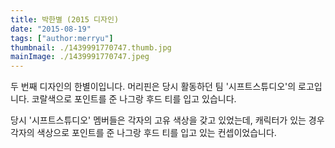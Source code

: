 ```yaml
---
title: 박한별 (2015 디자인)
date: "2015-08-19"
tags: ["author:merryu"]
thumbnail: ./1439991770747.thumb.jpg
mainImage: ./1439991770747.jpeg
---
```


두 번째 디자인의 한별이입니다.
머리핀은 당시 활동하던 팀 '시프트스튜디오'의 로고입니다. 코랄색으로 포인트를 준 나그랑 후드 티를 입고 있습니다.

당시 '시프트스튜디오' 멤버들은 각자의 고유 색상을 갖고 있었는데, 캐릭터가 있는 경우 각자의 색상으로 포인트를 준 나그랑 후드 티를
입고 있는 컨셉이었습니다.
